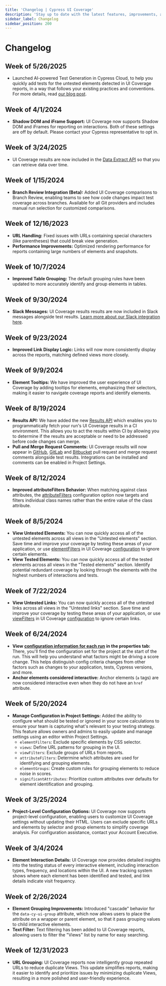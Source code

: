 ```yaml
---
title: 'Changelog | Cypress UI Coverage'
description: 'Stay up to date with the latest features, improvements, and bug fixes for UI Coverage.'
sidebar_label: Changelog
sidebar_position: 200
---
```


<ProductHeading product="ui-coverage" />

# Changelog

## Week of 5/26/2025

- Launched AI-powered Test Generation in Cypress Cloud, to help you quickly add tests for the untested elements detected in UI Coverage reports, in a way that follows your existing practices and conventions. For more details, read [our blog post](https://www.cypress.io/blog/add-your-missing-tests-faster-with-test-generation-in-ui-coverage).

## Week of 4/1/2024

- **Shadow DOM and iFrame Support:** UI Coverage now supports Shadow DOM and iFrames for reporting on interactions. Both of these settings are off by default. Please contact your Cypress representative to opt in.

## Week of 3/24/2025

- UI Coverage results are now included in the [Data Extract API](/cloud/integrations/data-extract-api) so that you can retrieve data over time.

## Week of 1/15/2024

- **Branch Review Integration (Beta):** Added UI Coverage comparisons to Branch Review, enabling teams to see how code changes impact test coverage across branches. Available for all Git providers and includes manual run selection for customized comparisons.

## Week of 12/16/2023

- **URL Handling:** Fixed issues with URLs containing special characters (like parentheses) that could break view generation.
- **Performance Improvements:** Optimized rendering performance for reports containing large numbers of elements and snapshots.

## Week of 10/7/2024

- **Improved Table Grouping:** The default grouping rules have been updated to more accurately identify and group elements in tables.

## Week of 9/30/2024

- **Slack Messages:** UI Coverage results results are now included in Slack messages alongside test results. [Learn more about our Slack integration here](/cloud/integrations/slack).

## Week of 9/23/2024

- **Improved Link Display Logic:** Links will now more consistently display across the reports, matching defined views more closely.

## Week of 9/9/2024

- **Element Tooltips:** We have improved the user experience of UI Coverage by adding tooltips for elements, emphasizing their selectors, making it easier to navigate coverage reports and identify elements.

## Week of 8/19/2024

- **Results API:** We have added the new [Results API](/ui-coverage/results-api) which enables you to programmatically fetch your run's UI Coverage results in a CI environment. This allows you to act the results within CI by allowing you to determine if the results are acceptable or need to be addressed before code changes can merge.
- **Pull and Merge Request Comments:** UI Coverage results will now appear in [GitHub](/cloud/integrations/source-control/github), [GitLab](/cloud/integrations/source-control/gitlab) and [Bitbucket](/cloud/integrations/source-control/bitbucket) pull request and merge request comments alongside test results. Integrations can be installed and comments can be enabled in Project Settings.

## Week of 8/12/2024

- **Improved attributeFilters Behavior:** When matching against class attributes, the [attributeFilters](/ui-coverage/configuration/attributefilters) configuration option now targets and filters individual class names rather than the entire value of the class attribute.

## Week of 8/5/2024

- **View Untested Elements:** You can now quickly access all of the untested elements across all views in the "Untested elements" section.
  Save time and improve your coverage by testing these areas of your application, or use
  [elementFilters](/ui-coverage/configuration/elementfilters) in UI Coverage [configuration](/ui-coverage/configuration/overview) to ignore certain elements.
- **View Tested Elements:** You can now quickly access all of the tested elements across all views in the "Tested elements" section. Identify potential redundant coverage by looking through the elements with the highest numbers of interactions and tests.

## Week of 7/22/2024

- **View Untested Links:** You can now quickly access all of the untested links across all views in the "Untested links" section. Save time and improve your coverage by testing these areas of your application,
  or use [viewFilters](/ui-coverage/configuration/viewfilters) in UI Coverage [configuration](/ui-coverage/configuration/overview) to ignore certain links.

## Week of 6/24/2024

- **View** [**configuration information for each run**](/accessibility/configuration/overview#Viewing-Configuration-for-a-Run) **in the properties tab:** There, you'll find the configuration set for the project at the start of the run. This will help you understand what factors might be driving a score change. This helps distinguish config criteria changes from other factors such as changes to your application, tests, Cypress versions, and more.
- **Anchor elements considered interactive:** Anchor elements (`a` tags) are now considered interactive even when they do not have an `href` attribute.

## Week of 5/20/2024

- **Manage Configuration in Project Settings:** Added the ability to configure what should be tested or ignored in your score calculations to ensure your team is capturing what's relevant to your testing strategy. This feature allows owners and admins to easily update and manage settings using an editor within Project Settings.
  - `elementFilters`: Exclude specific elements by CSS selector.
  - `views`: Define URL patterns for grouping in the UI.
  - `viewFilters`: Exclude groups of URLs from reports.
  - `attributeFilters`: Determine which attributes are used for identifying and grouping elements.
  - `elementGroups`: Create custom rules for grouping elements to reduce noise in scores.
  - `significantAttributes`: Prioritize custom attributes over defaults for element identification and grouping.

## Week of 3/25/2024

- **Project-Level Configuration Options:** UI Coverage now supports project-level configuration, enabling users to customize UI Coverage settings without updating their HTML. Users can exclude specific URLs and elements by selector and group elements to simplify coverage analysis. For configuration assistance, contact your Account Executive.

## Week of 3/4/2024

- **Element Interaction Details:** UI Coverage now provides detailed insights into the testing status of every interactive element, including interaction types, frequency, and locations within the UI. A new tracking system shows where each element has been identified and tested, and link details indicate visit frequency.

## Week of 2/26/2024

- **Element Grouping Improvements:** Introduced "cascade" behavior for the `data-cy-ui-group` attribute, which now allows users to place the attribute on a wrapper or parent element, so that it pass grouping values to child interactive elements.
- **Text Filter:** Text filtering has been added to UI Coverage reports, allowing users to filter the "Views" list by name for easy searching.

## Week of 12/31/2023

- **URL Grouping:** UI Coverage reports now intelligently group repeated URLs to reduce duplicate Views. This update simplifies reports, making it easier to identify and prioritize issues by minimizing duplicate Views, resulting in a more polished and user-friendly experience.

